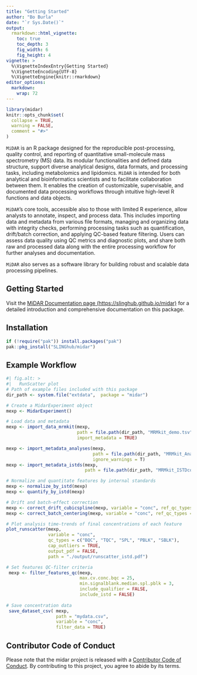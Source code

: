 ```yaml
---
title: "Getting Started"
author: "Bo Burla"
date: "`r Sys.Date()`"
output: 
  rmarkdown::html_vignette:
    toc: true
    toc_depth: 3
    fig_width: 6
    fig_height: 4
vignette: >
  %\VignetteIndexEntry{Getting Started}
  %\VignetteEncoding{UTF-8}
  %\VignetteEngine{knitr::rmarkdown}
editor_options: 
  markdown: 
    wrap: 72
---
```


```r
library(midar)
knitr::opts_chunk$set(
  collapse = TRUE,
  warning = FALSE,
  comment = "#>"
)
```


`MiDAR` is an R package designed for the reproducible post-processing,
quality control, and reporting of quantitative small-molecule mass
spectrometry (MS) data. Its modular functionalities and defined data
structure, support diverse analytical designs, data formats, and
processing tasks, including metabolomics and lipidomics. `MiDAR` is
intended for both analytical and bioinformatics scientists and to
facilitate collaboration between them. It enables the creation of
customizable, supervisable, and documented data processing workflows
through intuitive high-level R functions and data objects.

`MiDAR`'s core tools, accessible also to those with limited R
experience, allow analysts to annotate, inspect, and process data. This
includes importing data and metadata from various file formats, managing
and organizing data with integrity checks, performing processing tasks
such as quantification, drift/batch correction, and applying QC-based
feature filtering. Users can assess data quality using QC metrics and
diagnostic plots, and share both raw and processed data along with the
entire processing workflow for further analyses and documentation.

`MiDAR` also serves as a software library for building robust and
scalable data processing pipelines.

## Getting Started

Visit the [MiDAR Documentation page
(https://slinghub.github.io/midar)](https://slinghub.github.io/midar/)
for a detailed introduction and comprehensive documentation on this
package.

## Installation
```r
if (!require("pak")) install.packages("pak")
pak::pkg_install("SLINGhub/midar")
```

## Example Workflow

```r
#| fig.alt: >
#|   RunScatter plot
# Path of example files included with this package
dir_path <- system.file("extdata",  package = "midar")

# Create a MidarExperiment object
mexp <- MidarExperiment()

# Load data and metadata
mexp <- import_data_mrmkit(mexp,
                           path = file.path(dir_path, "MRMkit_demo.tsv"),
                           import_metadata = TRUE)

mexp <- import_metadata_analyses(mexp, 
                                 path = file.path(dir_path, "MRMkit_AnalysesAnnot.csv"), 
                                 ignore_warnings = T)
mexp <- import_metadata_istds(mexp, 
                              path = file.path(dir_path, "MRMkit_ISTDconc.csv"))

# Normalize and quantitate features by internal standards
mexp <- normalize_by_istd(mexp)
mexp <- quantify_by_istd(mexp)

# Drift and batch-effect correction
mexp <- correct_drift_cubicspline(mexp, variable = "conc", ref_qc_types = "BQC")
mexp <- correct_batch_centering(mexp, variable = "conc", ref_qc_types = "BQC")

# Plot analysis time-trends of final concentrations of each feature 
plot_runscatter(mexp,
                variable = "conc",
                qc_types = c("BQC", "TQC", "SPL", "PBLK", "SBLK"),
                cap_outliers = TRUE,
                output_pdf = FALSE,
                path = "./output/runscatter_istd.pdf")

# Set features QC-filter criteria   
 mexp <- filter_features_qc(mexp,
                            max.cv.conc.bqc = 25,
                            min.signalblank.median.spl.pblk = 3,
                            include_qualifier = FALSE,
                            include_istd = FALSE)
 
# Save concentration data
 save_dataset_csv( mexp, 
                   path = "mydata.csv", 
                   variable = "conc", 
                   filter_data = TRUE)
```
## Contributor Code of Conduct

Please note that the midar project is released with a [Contributor Code
of
Conduct](https://contributor-covenant.org/version/2/0/CODE_OF_CONDUCT.html).
By contributing to this project, you agree to abide by its terms.
